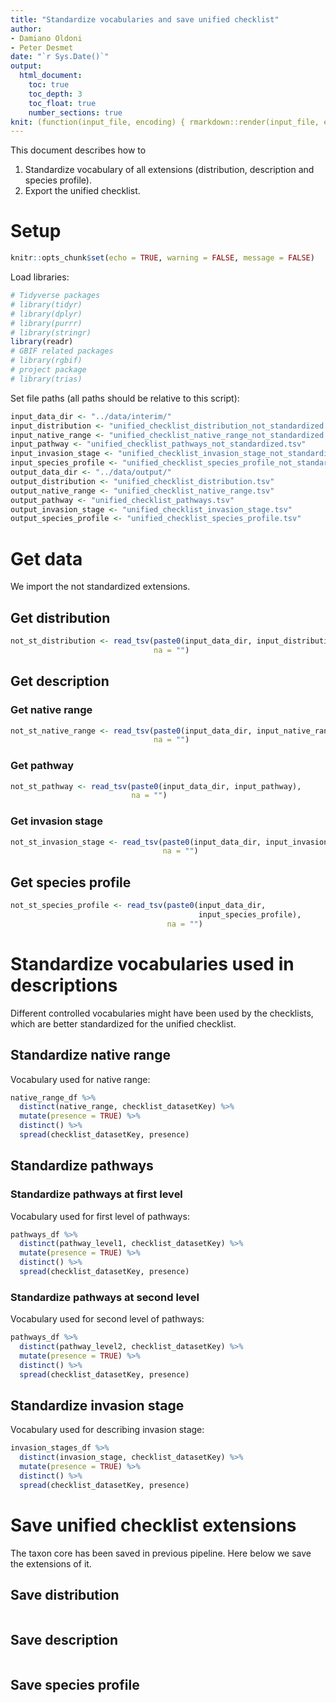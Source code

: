 ```yaml
---
title: "Standardize vocabularies and save unified checklist"
author:
- Damiano Oldoni
- Peter Desmet
date: "`r Sys.Date()`"
output:
  html_document:
    toc: true
    toc_depth: 3
    toc_float: true
    number_sections: true
knit: (function(input_file, encoding) { rmarkdown::render(input_file, encoding = encoding, output_file = paste0("../docs/",sub(".Rmd", ".html", basename(input_file))))})
---
```


This document describes how to 

1. Standardize vocabulary of all extensions (distribution, description and species profile).
2. Export the unified checklist.

# Setup

```r
knitr::opts_chunk$set(echo = TRUE, warning = FALSE, message = FALSE)
```

Load libraries:

```r
# Tidyverse packages
# library(tidyr)
# library(dplyr)
# library(purrr)
# library(stringr)
library(readr)
# GBIF related packages
# library(rgbif)
# project package
# library(trias)
```

Set file paths (all paths should be relative to this script):

```r
input_data_dir <- "../data/interim/"
input_distribution <- "unified_checklist_distribution_not_standardized.tsv"
input_native_range <- "unified_checklist_native_range_not_standardized.tsv"
input_pathway <- "unified_checklist_pathways_not_standardized.tsv"
input_invasion_stage <- "unified_checklist_invasion_stage_not_standardized.tsv"
input_species_profile <- "unified_checklist_species_profile_not_standardized.tsv"
output_data_dir <- "../data/output/"
output_distribution <- "unified_checklist_distribution.tsv"
output_native_range <- "unified_checklist_native_range.tsv"
output_pathway <- "unified_checklist_pathways.tsv"
output_invasion_stage <- "unified_checklist_invasion_stage.tsv"
output_species_profile <- "unified_checklist_species_profile.tsv"
```

# Get data

We import the not standardized extensions.

## Get distribution

```r
not_st_distribution <- read_tsv(paste0(input_data_dir, input_distribution), 
                                na = "")
```

## Get description

### Get native range

```r
not_st_native_range <- read_tsv(paste0(input_data_dir, input_native_range),
                                na = "")
```

### Get pathway

```r
not_st_pathway <- read_tsv(paste0(input_data_dir, input_pathway), 
                           na = "")
```

### Get invasion stage

```r
not_st_invasion_stage <- read_tsv(paste0(input_data_dir, input_invasion_stage),
                                  na = "")
```

## Get species profile

```r
not_st_species_profile <- read_tsv(paste0(input_data_dir, 
                                          input_species_profile),
                                   na = "")
```

# Standardize vocabularies used in descriptions

Different controlled vocabularies might have been used by the checklists, which are better standardized for the unified checklist.

## Standardize native range

Vocabulary used for native range:

```r
native_range_df %>%
  distinct(native_range, checklist_datasetKey) %>%
  mutate(presence = TRUE) %>%
  distinct() %>% 
  spread(checklist_datasetKey, presence)
```

## Standardize pathways

### Standardize pathways at first level

Vocabulary used for first level of pathways:

```r
pathways_df %>%
  distinct(pathway_level1, checklist_datasetKey) %>%
  mutate(presence = TRUE) %>%
  distinct() %>% 
  spread(checklist_datasetKey, presence)
``` 

### Standardize pathways at second level

Vocabulary used for second level of pathways:

```r
pathways_df %>%
  distinct(pathway_level2, checklist_datasetKey) %>%
  mutate(presence = TRUE) %>%
  distinct() %>% 
  spread(checklist_datasetKey, presence)
``` 

## Standardize invasion stage

Vocabulary used for describing invasion stage:

```r
invasion_stages_df %>%
  distinct(invasion_stage, checklist_datasetKey) %>%
  mutate(presence = TRUE) %>%
  distinct() %>% 
  spread(checklist_datasetKey, presence)
```

# Save unified checklist extensions

The taxon core has been saved in previous pipeline. Here below we save the extensions of it.

## Save distribution 

```r

```

## Save description

```r

```

## Save species profile

```r

```

